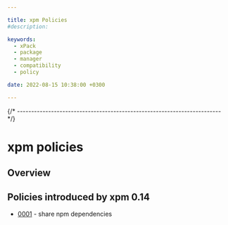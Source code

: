 ```yaml
---

title: xpm Policies
#description:

keywords:
  - xPack
  - package
  - manager
  - compatibility
  - policy

date: 2022-08-15 10:38:00 +0300

---
```



{/* ------------------------------------------------------------------------ */}

# xpm policies

## Overview

<Policies name="xpm" fileName="package" />

## Policies introduced by xpm 0.14

- [0001](./0001/) - share npm dependencies
